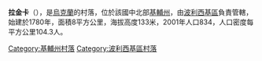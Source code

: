 {{coord|51|11|35|N|29|44|11|E|scale:30000|display=title}}

'''拉金卡'''（{{lang-uk|Радинка}}），是[[烏克蘭|烏克蘭]]的村落，位於該國中北部[[基輔州|基輔州]]，由[[波利西基區|波利西基區]]負責管轄，始建於1780年，面積8平方公里，海拔高度133米，2001年人口834，人口密度每平方公里104.3人。

{{DEFAULTSORT:Радинка}}
[[Category:基輔州村落|Category:基輔州村落]]
[[Category:波利西基區村落|Category:波利西基區村落]]


{{Kiev-geo-stub}}